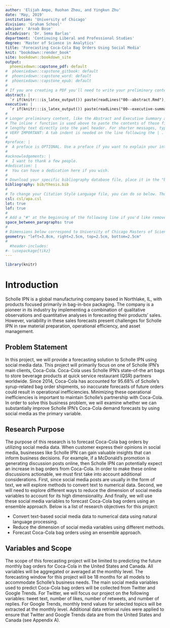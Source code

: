 ```yaml
---
author: 'Elijah Ampo, Ruohan Zhou, and Yingkun Zhu'
date: 'May, 2019'
institution: 'University of Chicago'
division: 'Graham School'
advisor: 'Arnab Bose'
altadvisor: 'Dr. Sema Barlas'
department: 'Continuing Liberal and Professional Studies'
degree: 'Master of Science in Analytics'
title: 'Forecasting Coca-Cola Bag Orders Using Social Media'
knit: "bookdown::render_book"
site: bookdown::bookdown_site
output: 
  phoenixdown::capstone_pdf: default
#  phoenixdown::capstone_gitbook: default
#  phoenixdown::capstone_word: default
#  phoenixdown::capstone_epub: default
#
# If you are creating a PDF you'll need to write your preliminary content as well as define some other parameters below.
abstract: | 
  `r if(knitr:::is_latex_output()) paste(readLines("00--abstract.Rmd"), collapse = '\n  ')` 
executive: |  
  `r if(knitr:::is_latex_output()) paste(readLines("00--executive-summary.Rmd"), collapse = '\n  ')` 
#
# Longer preliminary content, like the Abstract and Executive Summary above, is best organized in seperate files.
# The inline r function is used above to paste the contents of those files, instead of requiring you one to type 
# lengthy text directly into the yaml header. For shorter messages, typing directly into the YAML is easier. See below.
# VERY IMPORTANT: A tab indent is needed on the line following the | .
#
#preface: |
#  A preface is OPTIONAL. Use a preface if you want to explain your interest in the report topic and include anything about your #experience that readers should keep in mind. If you would rather not include a preface, comment it out or delete it from the YAML header #of the index.Rmd file.
#
#acknowledgements: |
#  I want to thank a few people.
#dedication: |
#  You can have a dedication here if you wish.
#
# Download your specific bibliography database file, place it in the "bib" folder, and refer to it in the line below
bibliography: bib/thesis.bib
#
# To change your Citation Style Language file, you can do so below. Though the default is apa style.
csl: csl/apa.csl
lot: true
lof: true
#
# Add a "#" at the beginning of the following line if you'd like remove space between parapgraphs.
space_between_paragraphs: true
#
# Dimensions below correspond to University of Chicago Masters of Science in Analytics requirements.
geometry: "left=3.8cm, right=2.5cm, top=2.5cm, bottom=2.5cm"
#
  #header-includes:
#- \usepackage{tikz}
---
```




<!--
Above is the YAML (YAML Ain't Markup Language) header that includes a lot of metadata used to produce the document.  Be careful with spacing in this header!

If you'd prefer to not include a Preface for example, simply delete lines 32-33 above or add a "#"" before them to comment out.  If you have other LaTeX packages you would like to include, delete the # before header-includes and list the packages after hyphens on new lines.

If you'd like to include a comment that won't be produced in your resulting file enclose it in a block like this:
-->

<!--

If you receive a duplicate label error after knitting, delete the extra .Rmd file and then knit again.
-->

<!-- You'll need to include the order that you'd like Rmd files to appear in the _bookdown.yml file for PDF files and also delete the # before rmd_files: there. Do not include 00(two-hyphens)prelim.Rmd,  00(two-hyphens)abstract.Rmd and 00(two-hyphens)executive summary.Rmdsince they are handled in the YAML above differently for the PDF version.
-->

<!-- The {.unnumbered} option here means that the introduction will be "Chapter 0." You can also use {-} for no numbers on chapters, which is the standard for each section.
-->

```r
library(knitr)
```

# Introduction {.unnumbered}

Scholle IPN is a global manufacturing company based in Northlake, IL, with products focused primarily in bag-in-box packaging. The company is a pioneer in its industry by implementing a combination of qualitative observations and quantitative analyses in forecasting their products’ sales.  However, variability in these sales forecasts present challenges for Scholle IPN in raw material preparation, operational efficiency, and asset management.
        
## Problem Statement {.unnumbered}

In this project, we will provide a forecasting solution to Scholle IPN using social media data.  This project will primarily focus on one of Scholle IPN’s main clients, Coca-Cola.    Coca-Cola uses Scholle IPN’s state-of-the art bags to store beverage products at quick service restaurant (QSR) partners worldwide.  Since 2014, Coca-Cola has accounted for 95.68% of Scholle’s syrup-related bag order shipments, so inaccurate forecasts of future orders could result in operational inefficiencies.  Minimizing these operational inefficiencies is important to maintain Scholle’s partnership with Coca-Cola.  In order to solve this business problem, we will examine whether we can substantially improve Scholle IPN’s Coca-Cola demand forecasts by using social media as the primary variable.

## Research Purpose {.unnumbered}

The purpose of this research is to forecast Coca-Cola bag orders by utilizing social media data.  When customer express their opinions in social media, businesses like Scholle IPN can gain valuable insights that can inform business decisions.  For example, if a McDonald’s promotion is generating discussion posts online, then Scholle IPN can potentially expect an increase in bag orders from Coca-Cola.  In order to make these online discussions actionable, we must first take into account additional considerations.  First, since social media posts are usually in the form of text, we will explore methods to convert text to numerical data.  Second, we will need to explore different ways to reduce the dimension of social media variables to account for its high dimensionality.  And finally, we will use these social media variables to forecast Coca-Cola bag orders using an ensemble approach.  Below is a list of research objectives for this project:

* Convert text-based social media data to numerical data using natural language processing.
* Reduce the dimension of social media variables using different methods.
* Forecast Coca-Cola bag orders using an ensemble approach.

## Variables and Scope {.unnumbered}

The scope of this forecasting project will be limited to predicting the future monthly bag orders for Coca-Cola in the United States and Canada.  All variables will be aggregated or averaged at the monthly level.  The forecasting window for this project will be 18 months for all models to accommodate Scholle’s business needs.  The main social media variables used to predict Coca-Cola bag orders will be collected from Twitter and Google Trends.  For Twitter, we will focus our project on the following variables: tweet text, number of likes, number of retweets, and number of replies.  For Google Trends, monthly trend values for selected topics will be extracted at the monthly level.  Additional data retrieval rules were applied to ensure that Twitter and Google Trends data are from the United States and Canada (see Appendix A).



